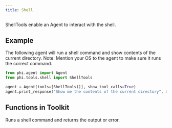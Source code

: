 ```yaml
---
title: Shell
---
```


ShellTools enable an Agent to interact with the shell.

## Example

The following agent will run a shell command and show contents of the current directory. Note: Mention your OS to the agent to make sure it runs the correct command.

```python cookbook/tools/shell_tools.py
from phi.agent import Agent
from phi.tools.shell import ShellTools

agent = Agent(tools=[ShellTools()], show_tool_calls=True)
agent.print_response("Show me the contents of the current directory", markdown=True)
```

## Functions in Toolkit

<ResponseField name="run_shell_command">
  Runs a shell command and returns the output or error.
</ResponseField>
